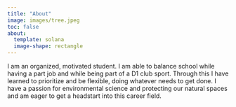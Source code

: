 ```yaml
---
title: "About"
image: images/tree.jpeg
toc: false
about: 
  template: solana
  image-shape: rectangle
---
```

I am an organized, motivated student. I am able to balance school while having a part job and while being part of a D1 club sport. Through this I have learned to prioritize and be flexible, doing whatever needs to get done. I have a passion for environmental science and protecting our natural spaces and am eager to get a headstart into this career field. 